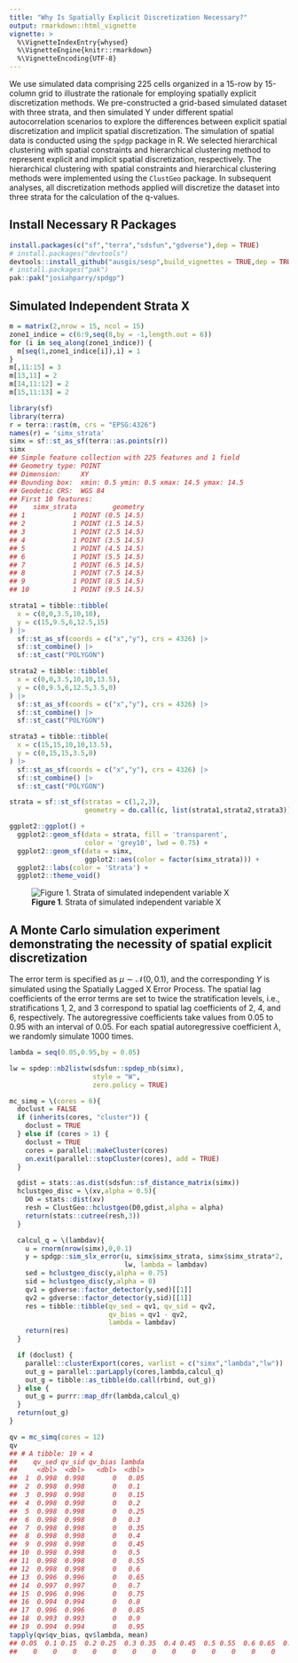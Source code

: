```yaml
---
title: "Why Is Spatially Explicit Discretization Necessary?"
output: rmarkdown::html_vignette
vignette: >
  %\VignetteIndexEntry{whysed}
  %\VignetteEngine{knitr::rmarkdown}
  %\VignetteEncoding{UTF-8}
---
```





We use simulated data comprising 225 cells organized in a 15-row by 15-column grid to illustrate the rationale for employing spatially explicit discretization methods. We pre-constructed a grid-based simulated dataset with three strata, and then simulated Y under different spatial autocorrelation scenarios to explore the differences between explicit spatial discretization and implicit spatial discretization. The simulation of spatial data is conducted using the `spdgp` package in R. We selected hierarchical clustering with spatial constraints and hierarchical clustering method to represent explicit and implicit spatial discretization, respectively. The hierarchical clustering with spatial constraints and hierarchical clustering methods were implemented using the `ClustGeo` package. In subsequent analyses, all discretization methods applied will discretize the dataset into three strata for the calculation of the q-values.

## Install Necessary R Packages

```r
install.packages(c("sf","terra","sdsfun","gdverse"),dep = TRUE)
# install.packages("devtools")
devtools::install_github("ausgis/sesp",build_vignettes = TRUE,dep = TRUE)
# install.packages("pak")
pak::pak("josiahparry/spdgp")
```

## Simulated Independent Strata X


``` r
m = matrix(2,nrow = 15, ncol = 15)
zone1_indice = c(6:9,seq(8,by = -1,length.out = 6))
for (i in seq_along(zone1_indice)) {
  m[seq(1,zone1_indice[i]),i] = 1
}
m[,11:15] = 3
m[13,11] = 2
m[14,11:12] = 2
m[15,11:13] = 2

library(sf)
library(terra)
r = terra::rast(m, crs = "EPSG:4326")
names(r) = 'simx_strata'
simx = sf::st_as_sf(terra::as.points(r))
simx
## Simple feature collection with 225 features and 1 field
## Geometry type: POINT
## Dimension:     XY
## Bounding box:  xmin: 0.5 ymin: 0.5 xmax: 14.5 ymax: 14.5
## Geodetic CRS:  WGS 84
## First 10 features:
##    simx_strata         geometry
## 1            1 POINT (0.5 14.5)
## 2            1 POINT (1.5 14.5)
## 3            1 POINT (2.5 14.5)
## 4            1 POINT (3.5 14.5)
## 5            1 POINT (4.5 14.5)
## 6            1 POINT (5.5 14.5)
## 7            1 POINT (6.5 14.5)
## 8            1 POINT (7.5 14.5)
## 9            1 POINT (8.5 14.5)
## 10           1 POINT (9.5 14.5)

strata1 = tibble::tibble(
  x = c(0,0,3.5,10,10),
  y = c(15,9.5,6,12.5,15)
) |>
  sf::st_as_sf(coords = c("x","y"), crs = 4326) |>
  sf::st_combine() |>
  sf::st_cast("POLYGON")

strata2 = tibble::tibble(
  x = c(0,0,3.5,10,10,13.5),
  y = c(0,9.5,6,12.5,3.5,0)
) |>
  sf::st_as_sf(coords = c("x","y"), crs = 4326) |>
  sf::st_combine() |>
  sf::st_cast("POLYGON")

strata3 = tibble::tibble(
  x = c(15,15,10,10,13.5),
  y = c(0,15,15,3.5,0)
) |>
  sf::st_as_sf(coords = c("x","y"), crs = 4326) |>
  sf::st_combine() |>
  sf::st_cast("POLYGON")

strata = sf::st_sf(stratas = c(1,2,3),
                   geometry = do.call(c, list(strata1,strata2,strata3)))

ggplot2::ggplot() +
  ggplot2::geom_sf(data = strata, fill = 'transparent',
                   color = 'grey10', lwd = 0.75) +
  ggplot2::geom_sf(data = simx,
                   ggplot2::aes(color = factor(simx_strata))) +
  ggplot2::labs(color = 'Strata') +
  ggplot2::theme_void()
```

![**Figure 1**. Strata of simulated independent variable X](man/figures/whysed/x_strata-1.png)

## A Monte Carlo simulation experiment demonstrating the necessity of spatial explicit discretization

The error term is specified as $\mu \sim \mathcal{N}(0, 0.1)$, and the corresponding $Y$ is simulated using the Spatially Lagged X Error Process. The spatial lag coefficients of the error terms are set to twice the stratification levels, i.e., stratifications 1, 2, and 3 correspond to spatial lag coefficients of 2, 4, and 6, respectively. The autoregressive coefficients take values from 0.05 to 0.95 with an interval of 0.05. For each spatial autoregressive coefficient $\lambda$, we randomly simulate 1000 times.


``` r
lambda = seq(0.05,0.95,by = 0.05)

lw = spdep::nb2listw(sdsfun::spdep_nb(simx),
                     style = "W",
                     zero.policy = TRUE)
```


``` r
mc_simq = \(cores = 6){
  doclust = FALSE
  if (inherits(cores, "cluster")) {
    doclust = TRUE
  } else if (cores > 1) {
    doclust = TRUE
    cores = parallel::makeCluster(cores)
    on.exit(parallel::stopCluster(cores), add = TRUE)
  }

  gdist = stats::as.dist(sdsfun::sf_distance_matrix(simx))
  hclustgeo_disc = \(xv,alpha = 0.5){
    D0 = stats::dist(xv)
    resh = ClustGeo::hclustgeo(D0,gdist,alpha = alpha)
    return(stats::cutree(resh,3))
  }

  calcul_q = \(lambdav){
    u = rnorm(nrow(simx),0,0.1)
    y = spdgp::sim_slx_error(u, simx$simx_strata, simx$simx_strata*2,
                             lw, lambda = lambdav)
    sed = hclustgeo_disc(y,alpha = 0.75)
    sid = hclustgeo_disc(y,alpha = 0)
    qv1 = gdverse::factor_detector(y,sed)[[1]]
    qv2 = gdverse::factor_detector(y,sid)[[1]]
    res = tibble::tibble(qv_sed = qv1, qv_sid = qv2,
                         qv_bias = qv1 - qv2,
                         lambda = lambdav)
    return(res)
  }

  if (doclust) {
    parallel::clusterExport(cores, varlist = c("simx","lambda","lw"))
    out_g = parallel::parLapply(cores,lambda,calcul_q)
    out_g = tibble::as_tibble(do.call(rbind, out_g))
  } else {
    out_g = purrr::map_dfr(lambda,calcul_q)
  }
  return(out_g)
}

qv = mc_simq(cores = 12)
qv
## # A tibble: 19 × 4
##    qv_sed qv_sid qv_bias lambda
##     <dbl>  <dbl>   <dbl>  <dbl>
##  1  0.998  0.998       0   0.05
##  2  0.998  0.998       0   0.1 
##  3  0.998  0.998       0   0.15
##  4  0.998  0.998       0   0.2 
##  5  0.998  0.998       0   0.25
##  6  0.998  0.998       0   0.3 
##  7  0.998  0.998       0   0.35
##  8  0.998  0.998       0   0.4 
##  9  0.998  0.998       0   0.45
## 10  0.998  0.998       0   0.5 
## 11  0.998  0.998       0   0.55
## 12  0.998  0.998       0   0.6 
## 13  0.996  0.996       0   0.65
## 14  0.997  0.997       0   0.7 
## 15  0.996  0.996       0   0.75
## 16  0.994  0.994       0   0.8 
## 17  0.996  0.996       0   0.85
## 18  0.993  0.993       0   0.9 
## 19  0.994  0.994       0   0.95
tapply(qv$qv_bias, qv$lambda, mean)
## 0.05  0.1 0.15  0.2 0.25  0.3 0.35  0.4 0.45  0.5 0.55  0.6 0.65  0.7 0.75  0.8 0.85  0.9 0.95 
##    0    0    0    0    0    0    0    0    0    0    0    0    0    0    0    0    0    0    0
```

